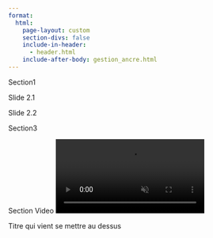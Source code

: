```yaml
---
format:
  html:
    page-layout: custom  
    section-divs: false
    include-in-header:
      - header.html
    include-after-body: gestion_ancre.html
---
```


<!-- Ajouter les images de fond de section ici -->

![](../images/sheep.jpg){style="display:none"} ![](../images/planet.jpg){style="display:none"}

::: {#fullpage}
::: {#section0 .sectionFullPage .active style="background-image:url('../images/planet.jpg')"}
Section1
:::

::: {#section1 .sectionFullPage}
::: {#slide1 .slide}
Slide 2.1
:::

::: {#slide2 .slide style="background-image:url('../images/sheep.jpg')"}
Slide 2.2 
:::
:::

::: {#section2 .sectionFullPage}
Section3
:::

::: {#section3 .sectionFullPage}
Section Video <video id="myVideo" loop muted data-autoplay playsinline> <source src="../videos/Planet.mp4" type="video/mp4"> </video>

::: {.layerVideo}
Titre qui vient se mettre au dessus
:::

:::
:::
